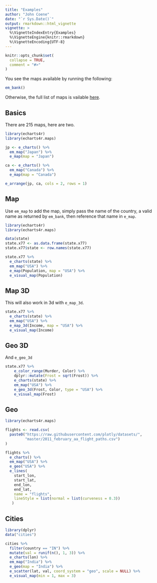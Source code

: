 ```yaml
---
title: "Examples"
author: "John Coene"
date: "`r Sys.Date()`"
output: rmarkdown::html_vignette
vignette: >
  %\VignetteIndexEntry{Examples}
  %\VignetteEngine{knitr::rmarkdown}
  %\VignetteEncoding{UTF-8}
---
```


```r
knitr::opts_chunk$set(
  collapse = TRUE,
  comment = "#>"
)
```

You see the maps available by running the following:

```r
em_bank()
```

Otherwise, the full list of maps is vailable [here](articles/bank.html).

## Basics

There are 215 maps, here are two.

```r
library(echarts4r)
library(echarts4r.maps)

jp <- e_charts() %>%
  em_map("Japan") %>% 
  e_map(map = "Japan")

ca <- e_charts() %>%
  em_map("Canada") %>% 
  e_map(map = "Canada")

e_arrange(jp, ca, cols = 2, rows = 1)
```

## Map

Use `em_map` to add the map, simply pass the name of the country, a valid name as returned by `em_bank`, then reference that name in `e_map`.

```r
library(echarts4r)
library(echarts4r.maps)

data(state)
state.x77 <- as.data.frame(state.x77)
state.x77$state <- row.names(state.x77)

state.x77 %>% 
  e_charts(state) %>%
  em_map("USA") %>% 
  e_map(Population, map = "USA") %>% 
  e_visual_map(Population)
```

## Map 3D

This will also work in 3d with `e_map_3d`.

```r
state.x77 %>% 
  e_charts(state) %>%
  em_map("USA") %>% 
  e_map_3d(Income, map = "USA") %>% 
  e_visual_map(Income)
```

## Geo 3D

And `e_geo_3d`

```r
state.x77 %>% 
    e_color_range(Murder, Color) %>% 
    dplyr::mutate(Frost = sqrt(Frost)) %>% 
    e_charts(state) %>%
    em_map("USA") %>% 
    e_geo_3d(Frost, Color, type = "USA") %>% 
    e_visual_map(Frost)
```

## Geo

```r
library(echarts4r.maps)

flights <- read.csv(
  paste0("https://raw.githubusercontent.com/plotly/datasets/",
         "master/2011_february_aa_flight_paths.csv")
)

flights %>% 
  e_charts() %>% 
  em_map("USA") %>%
  e_geo("USA") %>% 
  e_lines(
    start_lon, 
    start_lat, 
    end_lon, 
    end_lat,
    name = "flights",
    lineStyle = list(normal = list(curveness = 0.3))
   )
```

## Cities

```r
library(dplyr)
data("cities")

cities %>% 
  filter(country == "IN") %>% 
  mutate(val = runif(n(), 1, 3)) %>% 
  e_charts(lon) %>%
  em_map("India") %>% 
  e_geo(map = "India") %>% 
  e_scatter(lat, val, coord_system = "geo", scale = NULL) %>% 
  e_visual_map(min = 1, max = 3)
```